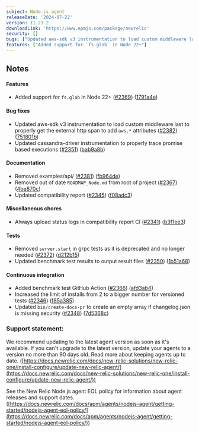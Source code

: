 ```yaml
---
subject: Node.js agent
releaseDate: '2024-07-22'
version: 11.23.2
downloadLink: 'https://www.npmjs.com/package/newrelic'
security: []
bugs: ["Updated aws-sdk v3 instrumentation to load custom middleware last to properly get the external http span to add `aws.*` attributes","Updated cassandra-driver instrumentation to properly trace promise based executions"]
features: ["Added support for `fs.glob` in Node 22+"]
---
```


## Notes

#### Features

* Added support for `fs.glob` in Node 22+ ([#2369](https://github.com/newrelic/node-newrelic/pull/2369)) ([1791a4e](https://github.com/newrelic/node-newrelic/commit/1791a4ef4a31e36757c47a9947ef8840fdd995c2))

#### Bug fixes

* Updated aws-sdk v3 instrumentation to load custom middleware last to properly get the external http span to add `aws.*` attributes ([#2382](https://github.com/newrelic/node-newrelic/pull/2382)) ([751801b](https://github.com/newrelic/node-newrelic/commit/751801be814343c9ddcee3dd7e83f87a1c6786d4))
* Updated cassandra-driver instrumentation to properly trace promise based executions ([#2351](https://github.com/newrelic/node-newrelic/pull/2351)) ([bab9a8b](https://github.com/newrelic/node-newrelic/commit/bab9a8bab4ab6af8efa70d8559bdcc7ca6f5df32))

#### Documentation

* Removed examples/api/ ([#2381](https://github.com/newrelic/node-newrelic/pull/2381)) ([fb964de](https://github.com/newrelic/node-newrelic/commit/fb964de863f8989161f9a780f9eddc6e3ec91138))
* Removed out of date `ROADMAP_Node.md` from root of project ([#2367](https://github.com/newrelic/node-newrelic/pull/2367)) ([4be870c](https://github.com/newrelic/node-newrelic/commit/4be870c758d9b931866ef3e6781d01bf176671a9))
* Updated compatibility report ([#2345](https://github.com/newrelic/node-newrelic/pull/2345)) ([f08adc3](https://github.com/newrelic/node-newrelic/commit/f08adc3a30bdf3e5d23bd00efeb3b16ac06cd3e5))

#### Miscellaneous chores

* Always upload status logs in compatibility report CI ([#2341](https://github.com/newrelic/node-newrelic/pull/2341)) ([b3f1ee3](https://github.com/newrelic/node-newrelic/commit/b3f1ee3fe40c38c7484661dfb2e599df4f31003e))

#### Tests

* Removed `server.start` in grpc tests as it is deprecated and no longer needed ([#2372](https://github.com/newrelic/node-newrelic/pull/2372)) ([d212b15](https://github.com/newrelic/node-newrelic/commit/d212b15c929ebca22881f3d41a8d7f99033847a8))
* Updated benchmark test results to output result files ([#2350](https://github.com/newrelic/node-newrelic/pull/2350)) ([1b51a68](https://github.com/newrelic/node-newrelic/commit/1b51a68200dae14b865a6db06d62655a25a62c2d))

#### Continuous integration

* Added benchmark test GitHub Action ([#2366](https://github.com/newrelic/node-newrelic/pull/2366)) ([afd3ab4](https://github.com/newrelic/node-newrelic/commit/afd3ab48611ec8409be1472ebbc63db24cff8e73))
* Increased the limit of installs from 2 to a bigger number for versioned tests ([#2346](https://github.com/newrelic/node-newrelic/pull/2346)) ([f85a385](https://github.com/newrelic/node-newrelic/commit/f85a38524f1d41e82b2c5085c41d79d1263b63c3))
* Updated `bin/create-docs-pr` to create an empty array if changelog.json is missing security ([#2348](https://github.com/newrelic/node-newrelic/pull/2348)) ([7d5368c](https://github.com/newrelic/node-newrelic/commit/7d5368ce873affbf2593bd6b1cc32259da852e1d))

### Support statement:

We recommend updating to the latest agent version as soon as it's available. If you can't upgrade to the latest version, update your agents to a version no more than 90 days old. Read more about keeping agents up to date. ([https://docs.newrelic.com/docs/new-relic-solutions/new-relic-one/install-configure/update-new-relic-agent/](https://docs.newrelic.com/docs/new-relic-solutions/new-relic-one/install-configure/update-new-relic-agent/))

See the New Relic Node.js agent EOL policy for information about agent releases and support dates. ([https://docs.newrelic.com/docs/apm/agents/nodejs-agent/getting-started/nodejs-agent-eol-policy/](https://docs.newrelic.com/docs/apm/agents/nodejs-agent/getting-started/nodejs-agent-eol-policy/))
